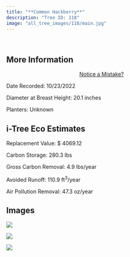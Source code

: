 ```yaml
---
title: "**Common Hackberry**"
description: "Tree ID: 118"
image: "all_tree_images/118/main.jpg"
---
```


<br>

## **More Information**
::: column-margin
<center><a class="button" href="https://forms.gle/W6f5nwYxrM33hF4f7">Notice a Mistake?</a></center>
:::


Date Recorded:  10/23/2022

Diameter at Breast Height:  20.1  inches

Planters:  Unknown

## **i-Tree Eco Estimates**


 Replacement Value: $ 4069.12

 Carbon Storage:  280.3  lbs

 Gross Carbon Removal:  4.9  lbs/year

 Avoided Runoff:  110.9  ft<sup>3</sup>/year

 Air Pollution Removal:  47.3  oz/year

## **Images**


 ![](all_tree_images/118/IMG_6817.jpg)

 ![](all_tree_images/118/IMG_6818.jpg)

 ![](all_tree_images/118/main.jpg)
